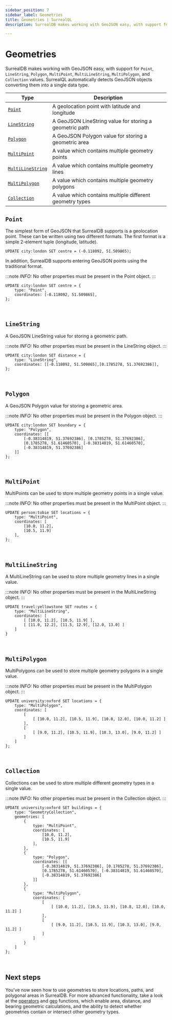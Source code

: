 ```yaml
---
sidebar_position: 7
sidebar_label: Geometries
title: Geometries | SurrealQL
description: SurrealDB makes working with GeoJSON easy, with support for Point, LineString, Polygon, MultiPoint, MultiLineString, MultiPolygon, and Collection values.

---
```


# Geometries

SurrealDB makes working with GeoJSON easy, with support for `Point`, `LineString`, `Polygon`, `MultiPoint`, `MultiLineString`, `MultiPolygon`, and `Collection` values. SurrealQL automatically detects GeoJSON objects converting them into a single data type.

<table>
<thead>
  <tr>
    <th scope="col">Type</th>
    <th scope="col">Description</th>
  </tr>
</thead>
<tbody>
  <tr>
    <td scope="row" data-label="Type"><a href="#point"><code>Point</code></a></td>
    <td scope="row" data-label="Description">A geolocation point with latitude and longitude</td>
  </tr>
  <tr>
    <td scope="row" data-label="Type"><a href="#LineString"><code>LineString</code></a></td>
    <td scope="row" data-label="Description">A GeoJSON LineString value for storing a geometric path</td>
  </tr>
  <tr>
    <td scope="row" data-label="Type"><a href="#polygon"><code>Polygon</code></a></td>
    <td scope="row" data-label="Description">A GeoJSON Polygon value for storing a geometric area</td>
  </tr>
  <tr>
    <td scope="row" data-label="Type"><a href="#multipoint"><code>MultiPoint</code></a></td>
    <td scope="row" data-label="Description">A value which contains multiple geometry points</td>
  </tr>
  <tr>
    <td scope="row" data-label="Type"><a href="#multilinestring"><code>MultiLineString</code></a></td>
    <td scope="row" data-label="Description">A value which contains multiple geometry lines</td>
  </tr>
  <tr>
    <td scope="row" data-label="Type"><a href="#multipolygon"><code>MultiPolygon</code></a></td>
    <td scope="row" data-label="Description">A value which contains multiple geometry polygons</td>
  </tr>
  <tr>
    <td scope="row" data-label="Type"><a href="#collection"><code>Collection</code></a></td>
    <td scope="row" data-label="Description">A value which contains multiple different geometry types</td>
  </tr>
</tbody>
</table>

## `Point`

The simplest form of GeoJSON that SurrealDB supports is a geolocation point. These can be written using two different formats. The first format is a simple 2-element tuple (longitude, latitude).

```surql
UPDATE city:london SET centre = (-0.118092, 51.509865);
```

In addition, SurrealDB supports entering GeoJSON points using the traditional format.

:::note
 <em> INFO: </em> No other properties must be present in the Point object.
:::

```surql
UPDATE city:london SET centre = {
    type: "Point",
    coordinates: [-0.118092, 51.509865],
};
```

<br />

## `LineString`

A GeoJSON LineString value for storing a geometric path.



:::note
 <em> INFO: </em> No other properties must be present in the LineString object.
:::

```surql
UPDATE city:london SET distance = {
    type: "LineString",
    coordinates: [[-0.118092, 51.509865],[0.1785278, 51.37692386]],
};
```

<br />

## `Polygon`

A GeoJSON Polygon value for storing a geometric area.



:::note
 <em> INFO: </em> No other properties must be present in the Polygon object.
:::

```surql
UPDATE city:london SET boundary = {
	type: "Polygon",
	coordinates: [[
		[-0.38314819, 51.37692386], [0.1785278, 51.37692386],
		[0.1785278, 51.61460570], [-0.38314819, 51.61460570],
		[-0.38314819, 51.37692386]
	]]
};
```

<br />

## `MultiPoint`

MultiPoints can be used to store multiple geometry points in a single value.



:::note
 <em> INFO: </em> No other properties must be present in the MultiPoint object.
:::

```surql
UPDATE person:tobie SET locations = {
	type: "MultiPoint",
	coordinates: [
		[10.0, 11.2],
		[10.5, 11.9]
	],
};
```

<br />

## `MultiLineString`

A MultiLineString can be used to store multiple geometry lines in a single value.


:::note
 <em> INFO: </em> No other properties must be present in the MultiLineString object.
:::

```surql
UPDATE travel:yellowstone SET routes = {
	type: "MultiLineString",
	coordinates: [
		[ [10.0, 11.2], [10.5, 11.9] ],
		[ [11.0, 12.2], [11.5, 12.9], [12.0, 13.0] ]
	]
}
```

<br />

## `MultiPolygon`

MultiPolygons can be used to store multiple geometry polygons in a single value.


:::note
 <em> INFO: </em> No other properties must be present in the MultiPolygon object.
:::

```surql
UPDATE university:oxford SET locations = {
	type: "MultiPolygon",
	coordinates: [
		[
			[ [10.0, 11.2], [10.5, 11.9], [10.8, 12.0], [10.0, 11.2] ]
		],
		[
			[ [9.0, 11.2], [10.5, 11.9], [10.3, 13.0], [9.0, 11.2] ]
		]
	]
};
```

<br />

## `Collection`

Collections can be used to store multiple different geometry types in a single value.


:::note
 <em> INFO: </em>No other properties must be present in the Collection object.
:::

```surql
UPDATE university:oxford SET buildings = {
	type: "GeometryCollection",
	geometries: [
		{
			type: "MultiPoint",
			coordinates: [
				[10.0, 11.2],
				[10.5, 11.9]
			],
		},
		{
			type: "Polygon",
			coordinates: [[
				[-0.38314819, 51.37692386], [0.1785278, 51.37692386],
				[0.1785278, 51.61460570], [-0.38314819, 51.61460570],
				[-0.38314819, 51.37692386]
			]]
		},
		{
			type: "MultiPolygon",
			coordinates: [
				[
					[ [10.0, 11.2], [10.5, 11.9], [10.8, 12.0], [10.0, 11.2] ]
				],
				[
					[ [9.0, 11.2], [10.5, 11.9], [10.3, 13.0], [9.0, 11.2] ]
				]
			]
		}
	]
};
```

<br />

## Next steps

You've now seen how to use geometries to store locations, paths, and polygonal areas in SurrealDB. For more advanced functionality, take a look at the [operators](/docs/surrealql/operators) and [geo](/docs/surrealql/functions/database/geo) functions, which enable area, distance, and bearing geometric calculations, and the ability to detect whether geometries contain or intersect other geometry types.

